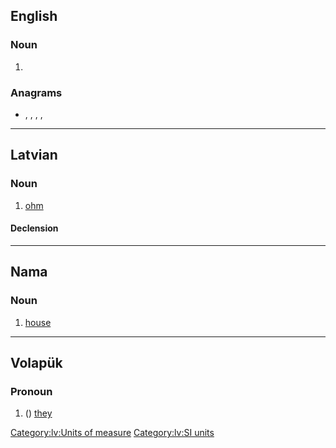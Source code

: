 {{also|OMS}}

==English==

===Noun===
{{head|en|noun plural form}}

# {{plural of|om|lang=en}}

===Anagrams===
* {{l|en|MOS}}, {{l|en|mos'}}, {{l|en|moś}}, {{l|en|SMO}}, {{l|en|som}}

----

==Latvian==

===Noun===
{{lv-noun|m|1}}

# [[ohm]]

====Declension====
{{lv-decl-noun|om|s|1st|extrawidth=-60}}

[[Category:lv:Units of measure]]
[[Category:lv:SI units‎]]

----

==Nama==

===Noun===
{{naq-noun|f|om}}

# [[house]]

----

==Volapük==

===Pronoun===
{{head|vo|pronoun form}}

# ({{inflection of|om||nom|p|lang=vo}}) [[they]] {{qualifier|all masculine}}